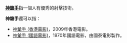 '''[[神鎗手|神鎗手]]'''指一個人有優秀的射擊技術。

'''神鎗手'''還可以指：
* [[神鎗手_(香港電影)|神鎗手 (香港電影)]]，2009年香港電影。
* [[神鎗手_(國語電影)|神鎗手 (國語電影)]]，1970年國語電影，由國泰電影製作。
{{disambig|Cat=三字作品消歧義}}